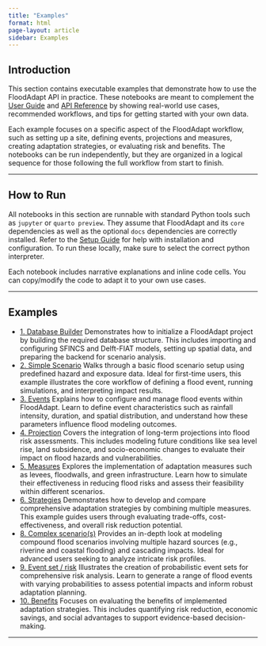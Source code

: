 ```yaml
---
title: "Examples"
format: html
page-layout: article
sidebar: Examples
---
```


## Introduction

This section contains executable examples that demonstrate how to use the FloodAdapt API in practice.
These notebooks are meant to complement the [User Guide](../4_user_guide/index.qmd) and [API Reference](../api_ref/api_index.qmd) by showing real-world use cases, recommended workflows, and tips for getting started with your own data.

Each example focuses on a specific aspect of the FloodAdapt workflow, such as setting up a site, defining events, projections and measures, creating adaptation strategies, or evaluating risk and benefits.
The notebooks can be run independently, but they are organized in a logical sequence for those following the full workflow from start to finish.

---

## How to Run

All notebooks in this section are runnable with standard Python tools such as `jupyter` or `quarto preview`.
They assume that FloodAdapt and its `core` dependencies as well as the optional `docs` dependencies are correctly installed.
Refer to the [Setup Guide](../3_setup_guide/index.qmd) for help with installation and configuration.
To run these locally, make sure to select the correct python interpreter.

Each notebook includes narrative explanations and inline code cells. You can copy/modify the code to adapt it to your own use cases.

---

## Examples
- [1. Database Builder](database_builder/index.qmd) Demonstrates how to initialize a FloodAdapt project by building the required database structure. This includes importing and configuring SFINCS and Delft-FIAT models, setting up spatial data, and preparing the backend for scenario analysis.
- [2. Simple Scenario](scenarios/simple.ipynb) Walks through a basic flood scenario setup using predefined hazard and exposure data. Ideal for first-time users, this example illustrates the core workflow of defining a flood event, running simulations, and interpreting impact results.
- [3. Events ](events/index.qmd) Explains how to configure and manage flood events within FloodAdapt. Learn to define event characteristics such as rainfall intensity, duration, and spatial distribution, and understand how these parameters influence flood modeling outcomes.
- [4. Projection ](projections/projections.ipynb) Covers the integration of long-term projections into flood risk assessments. This includes modeling future conditions like sea level rise, land subsidence, and socio-economic changes to evaluate their impact on flood hazards and vulnerabilities.
- [5. Measures](measures/measures_strategy.ipynb) Explores the implementation of adaptation measures such as levees, floodwalls, and green infrastructure. Learn how to simulate their effectiveness in reducing flood risks and assess their feasibility within different scenarios.
- [6. Strategies](strategies/index.qmd) Demonstrates how to develop and compare comprehensive adaptation strategies by combining multiple measures. This example guides users through evaluating trade-offs, cost-effectiveness, and overall risk reduction potential.
- [8. Complex scenario(s)](scenarios/complex.ipynb) Provides an in-depth look at modeling compound flood scenarios involving multiple hazard sources (e.g., riverine and coastal flooding) and cascading impacts. Ideal for advanced users seeking to analyze intricate risk profiles.
- [9. Event set / risk](event_set/create_event_set.ipynb) Illustrates the creation of probabilistic event sets for comprehensive risk analysis. Learn to generate a range of flood events with varying probabilities to assess potential impacts and inform robust adaptation planning.
- [10. Benefits](benefits/index.qmd) Focuses on evaluating the benefits of implemented adaptation strategies. This includes quantifying risk reduction, economic savings, and social advantages to support evidence-based decision-making.

---
